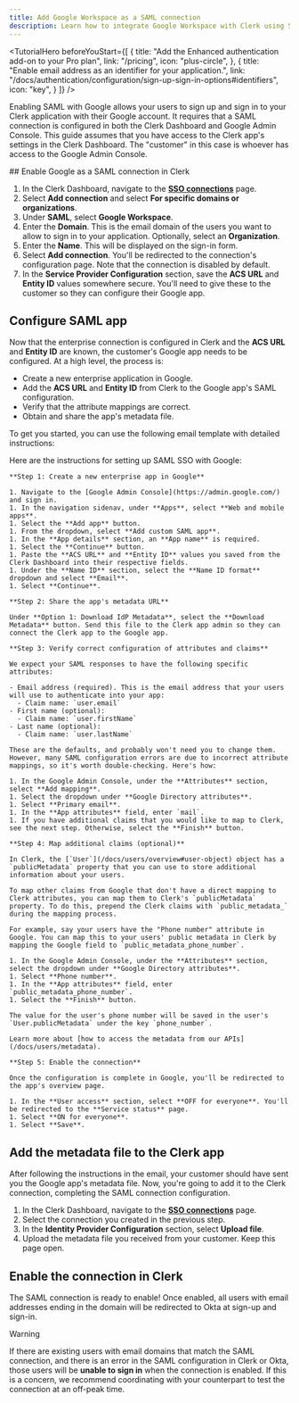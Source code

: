 ```yaml
---
title: Add Google Workspace as a SAML connection
description: Learn how to integrate Google Workspace with Clerk using SAML SSO.
---
```


<TutorialHero
  beforeYouStart={[
    {
      title: "Add the Enhanced authentication add-on to your Pro plan",
      link: "/pricing",
      icon: "plus-circle",
    },
    {
      title: "Enable email address as an identifier for your application.",
      link: "/docs/authentication/configuration/sign-up-sign-in-options#identifiers",
      icon: "key",
    }
  ]}
/>

Enabling SAML with Google allows your users to sign up and sign in to your Clerk application with their Google account. It requires that a SAML connection is configured in both the Clerk Dashboard and Google Admin Console. This guide assumes that you have access to the Clerk app's settings in the Clerk Dashboard. The "customer" in this case is whoever has access to the Google Admin Console.

<Steps>
  ## Enable Google as a SAML connection in Clerk

  1. In the Clerk Dashboard, navigate to the [**SSO connections**](https://dashboard.clerk.com/last-active?path=user-authentication/sso-connections) page.
  1. Select **Add connection** and select **For specific domains or organizations**.
  1. Under **SAML**, select **Google Workspace**.
  1. Enter the **Domain**. This is the email domain of the users you want to allow to sign in to your application. Optionally, select an **Organization**.
  1. Enter the **Name**. This will be displayed on the sign-in form.
  1. Select **Add connection**. You'll be redirected to the connection's configuration page. Note that the connection is disabled by default.
  1. In the **Service Provider Configuration** section, save the **ACS URL** and **Entity ID** values somewhere secure. You'll need to give these to the customer so they can configure their Google app.

  ## Configure SAML app

  Now that the enterprise connection is configured in Clerk and the **ACS URL** and **Entity ID** are known, the customer's Google app needs to be configured. At a high level, the process is:

  - Create a new enterprise application in Google.
  - Add the **ACS URL** and **Entity ID** from Clerk to the Google app's SAML configuration.
  - Verify that the attribute mappings are correct.
  - Obtain and share the app's metadata file.

  To get you started, you can use the following email template with detailed instructions:

  <Copyable as="html">
    Here are the instructions for setting up SAML SSO with Google:

    **Step 1: Create a new enterprise app in Google**

    1. Navigate to the [Google Admin Console](https://admin.google.com/) and sign in.
    1. In the navigation sidenav, under **Apps**, select **Web and mobile apps**.
    1. Select the **Add app** button.
    1. From the dropdown, select **Add custom SAML app**.
    1. In the **App details** section, an **App name** is required.
    1. Select the **Continue** button.
    1. Paste the **ACS URL** and **Entity ID** values you saved from the Clerk Dashboard into their respective fields.
    1. Under the **Name ID** section, select the **Name ID format** dropdown and select **Email**.
    1. Select **Continue**.

    **Step 2: Share the app's metadata URL**

    Under **Option 1: Download IdP Metadata**, select the **Download Metadata** button. Send this file to the Clerk app admin so they can connect the Clerk app to the Google app.

    **Step 3: Verify correct configuration of attributes and claims**

    We expect your SAML responses to have the following specific attributes:

    - Email address (required). This is the email address that your users will use to authenticate into your app:
      - Claim name: `user.email`
    - First name (optional):
      - Claim name: `user.firstName`
    - Last name (optional):
      - Claim name: `user.lastName`

    These are the defaults, and probably won't need you to change them. However, many SAML configuration errors are due to incorrect attribute mappings, so it's worth double-checking. Here's how:

    1. In the Google Admin Console, under the **Attributes** section, select **Add mapping**.
    1. Select the dropdown under **Google Directory attributes**.
    1. Select **Primary email**.
    1. In the **App attributes** field, enter `mail`.
    1. If you have additional claims that you would like to map to Clerk, see the next step. Otherwise, select the **Finish** button.

    **Step 4: Map additional claims (optional)**

    In Clerk, the [`User`](/docs/users/overview#user-object) object has a `publicMetadata` property that you can use to store additional information about your users.

    To map other claims from Google that don't have a direct mapping to Clerk attributes, you can map them to Clerk's `publicMetadata` property. To do this, prepend the Clerk claims with `public_metadata_` during the mapping process.

    For example, say your users have the "Phone number" attribute in Google. You can map this to your users' public metadata in Clerk by mapping the Google field to `public_metadata_phone_number`.

    1. In the Google Admin Console, under the **Attributes** section, select the dropdown under **Google Directory attributes**.
    1. Select **Phone number**.
    1. In the **App attributes** field, enter `public_metadata_phone_number`.
    1. Select the **Finish** button.

    The value for the user's phone number will be saved in the user's `User.publicMetadata` under the key `phone_number`.

    Learn more about [how to access the metadata from our APIs](/docs/users/metadata).

    **Step 5: Enable the connection**

    Once the configuration is complete in Google, you'll be redirected to the app's overview page.

    1. In the **User access** section, select **OFF for everyone**. You'll be redirected to the **Service status** page.
    1. Select **ON for everyone**.
    1. Select **Save**.
  </Copyable>

  ## Add the metadata file to the Clerk app

  After following the instructions in the email, your customer should have sent you the Google app's metadata file. Now, you're going to add it to the Clerk connection, completing the SAML connection configuration.

  1. In the Clerk Dashboard, navigate to the [**SSO connections**](https://dashboard.clerk.com/last-active?path=user-authentication/sso-connections) page.
  1. Select the connection you created in the previous step.
  1. In the **Identity Provider Configuration** section, select **Upload file**.
  1. Upload the metadata file you received from your customer. Keep this page open.

  ## Enable the connection in Clerk

  The SAML connection is ready to enable! Once enabled, all users with email addresses ending in the domain will be redirected to Okta at sign-up and sign-in.

  > [!WARNING]
  > If there are existing users with email domains that match the SAML connection, and there is an error in the SAML configuration in Clerk or Okta, those users will be **unable to sign in** when the connection is enabled. If this is a concern, we recommend coordinating with your counterpart to test the connection at an off-peak time.

  <Include src="_partials/authentication/saml/enable-connection" />
</Steps>
